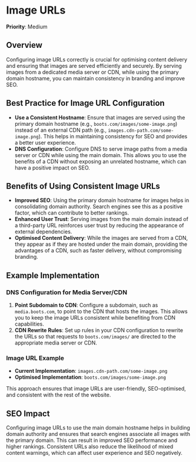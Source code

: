 
# Image URLs

**Priority**: Medium

## Overview

Configuring image URLs correctly is crucial for optimising content delivery and ensuring that images are served efficiently and securely. By serving images from a dedicated media server or CDN, while using the primary domain hostname, you can maintain consistency in branding and improve SEO.

## Best Practice for Image URL Configuration

- **Use a Consistent Hostname**: Ensure that images are served using the primary domain hostname (e.g., `boots.com/images/some-image.png`) instead of an external CDN path (e.g., `images.cdn-path.com/some-image.png`). This helps in maintaining consistency for SEO and provides a better user experience.
- **DNS Configuration**: Configure DNS to serve image paths from a media server or CDN while using the main domain. This allows you to use the benefits of a CDN without exposing an unrelated hostname, which can have a positive impact on SEO.

## Benefits of Using Consistent Image URLs

- **Improved SEO**: Using the primary domain hostname for images helps in consolidating domain authority. Search engines see this as a positive factor, which can contribute to better rankings.
- **Enhanced User Trust**: Serving images from the main domain instead of a third-party URL reinforces user trust by reducing the appearance of external dependencies.
- **Optimised Content Delivery**: While the images are served from a CDN, they appear as if they are hosted under the main domain, providing the advantages of a CDN, such as faster delivery, without compromising branding.

## Example Implementation

### DNS Configuration for Media Server/CDN
1. **Point Subdomain to CDN**: Configure a subdomain, such as `media.boots.com`, to point to the CDN that hosts the images. This allows you to keep the image URLs consistent while benefiting from CDN capabilities.
2. **CDN Rewrite Rules**: Set up rules in your CDN configuration to rewrite the URLs so that requests to `boots.com/images/` are directed to the appropriate media server or CDN.

### Image URL Example

- **Current Implementation**: `images.cdn-path.com/some-image.png`
- **Optimised Implementation**: `boots.com/images/some-image.png`

This approach ensures that image URLs are user-friendly, SEO-optimised, and consistent with the rest of the website.

## SEO Impact

Configuring image URLs to use the main domain hostname helps in building domain authority and ensures that search engines associate all images with the primary domain. This can result in improved SEO performance and higher rankings. Consistent URLs also reduce the likelihood of mixed content warnings, which can affect user experience and SEO negatively.
